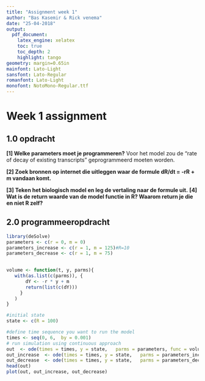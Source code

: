 ```yaml
---
title: "Assignment week 1"
author: "Bas Kasemir & Rick venema"
date: "25-04-2018"
output:
  pdf_document:
    latex_engine: xelatex
    toc: true
    toc_depth: 2
    highlight: tango
geometry: margin=0.65in
mainfont: Lato-Light
sansfont: Lato-Regular
romanfont: Lato-Light
monofont: NotoMono-Regular.ttf
---
```


# Week 1 assignment

## 1.0 opdracht

**[1] Welke parameters moet je programmeren?**
Voor het model zou de "rate of decay of existing transcripts" geprogrammeerd moeten worden.
  
**[2] Zoek bronnen op internet die uitleggen waar de formule dR/dt = -rR + m vandaan komt.**

**[3] Teken het biologisch model en leg de vertaling naar de formule uit.**
**[4] Wat is de return waarde van de model functie in R? Waarom return je die en niet R zelf?**

## 2.0 programmeeropdracht
``` r
library(deSolve)
parameters <- c(r = 0, m = 0) 
parameters_increase <- c(r = 1, m = 125)#R=10
parameters_decrease <- c(r = 1, m = 75)
 

volume <- function(t, y, parms){
   with(as.list(c(parms)), {
       dY <- -r * y + m
       return(list(c(dY)))
     }
   )
}

#initial state
state <- c(R = 100)

#define time sequence you want to run the model
times <- seq(0, 6,  by = 0.001)
# run simulation using continuous approach
out  <- ode(times = times, y = state,   parms = parameters, func = volume, method = "euler")
out_increase  <- ode(times = times, y = state,   parms = parameters_increase, func = volume, method = "euler")
out_decrease  <- ode(times = times, y = state,   parms = parameters_decrease, func = volume, method = "euler")
head(out)
plot(out, out_increase, out_decrease)

``` 